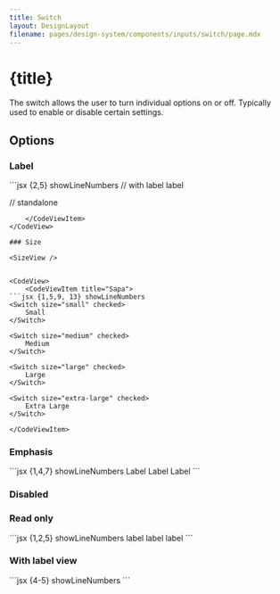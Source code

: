 ```yaml
---
title: Switch
layout: DesignLayout
filename: pages/design-system/components/inputs/switch/page.mdx
---
```



# {title}

The switch allows the user to turn individual options on or off. Typically used to enable or disable certain settings.

<MainView />


## Options 

### Label

<OptionsView />


<CodeView>
    <CodeViewItem title="Sapa">
```jsx {2,5} showLineNumbers
// with label
<Switch checked>label</Switch>

// standalone
<Switch size="small" checked />
```
    </CodeViewItem>
</CodeView>

### Size

<SizeView />


<CodeView>
    <CodeViewItem title="Sapa">
```jsx {1,5,9, 13} showLineNumbers
<Switch size="small" checked>
    Small
</Switch>

<Switch size="medium" checked>
    Medium
</Switch>

<Switch size="large" checked>
    Large
</Switch>

<Switch size="extra-large" checked>
    Extra Large
</Switch>
```
    </CodeViewItem>
</CodeView>


### Emphasis

<EmphasisView />


<CodeView>
    <CodeViewItem title="Sapa">
```jsx {1,4,7} showLineNumbers
 <Switch variant="primary" checked>
    Label
</Switch>
<Switch variant="success" checked>
    Label
</Switch>
<Switch variant="danger" checked>
    Label
</Switch>
```
    </CodeViewItem>
</CodeView>



### Disabled

<DisabledView />

### Read only

<ReadOnlyView />


<CodeView>
    <CodeViewItem title="Sapa">
```jsx {1,2,5} showLineNumbers
<Switch readOnly>label</Switch>
<Switch readOnly checked>
    label
</Switch>
<Switch readOnly indeterminate>
    label
</Switch>
```
    </CodeViewItem>
</CodeView>




### With label view

<WithLabelView />


<CodeView>
    <CodeViewItem title="Sapa">
```jsx {4-5} showLineNumbers
  <Switch
    size="extra-large"
    checked
    withLabel
    labels={["OFF", "ON"]}    
    variant={"primary"}
/>
```
    </CodeViewItem>
</CodeView>


